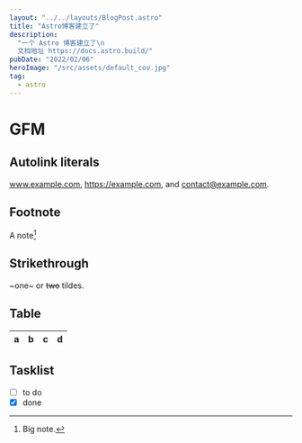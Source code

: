 ```yaml
---
layout: "../../layouts/BlogPost.astro"
title: "Astro博客建立了"
description: 
  "一个 Astro 博客建立了\n
  文档地址 https://docs.astro.build/"
pubDate: "2022/02/06"
heroImage: "/src/assets/default_cov.jpg"
tag:
  - astro
---
```


# GFM

## Autolink literals

www.example.com, https://example.com, and contact@example.com.

## Footnote

A note[^1]

[^1]: Big note.

## Strikethrough

~one~ or ~~two~~ tildes.

## Table

| a | b  |  c |  d  |
| - | :- | -: | :-: |

## Tasklist

* [ ] to do
* [x] done
